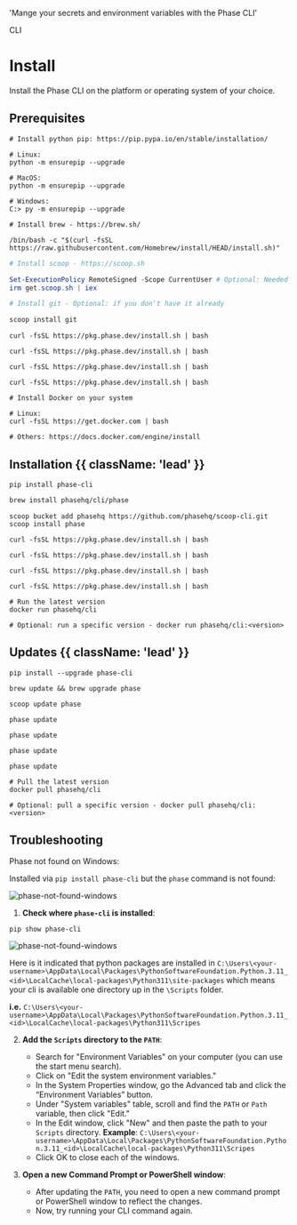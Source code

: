 
  'Mange your secrets and environment variables with the Phase CLI'

<Tag variant="small">CLI</Tag>

# Install

Install the Phase CLI on the platform or operating system of your choice.

## Prerequisites

<CodeGroup>

```fish {{ title: 'Pip' }}
# Install python pip: https://pip.pypa.io/en/stable/installation/

# Linux:
python -m ensurepip --upgrade

# MacOS:
python -m ensurepip --upgrade

# Windows:
C:> py -m ensurepip --upgrade
```

```fish {{ title: 'MacOS' }}
# Install brew - https://brew.sh/

/bin/bash -c "$(curl -fsSL https://raw.githubusercontent.com/Homebrew/install/HEAD/install.sh)"
```

```powershell {{ title: 'Windows' }}
# Install scoop - https://scoop.sh

Set-ExecutionPolicy RemoteSigned -Scope CurrentUser # Optional: Needed to run a remote script the first time
irm get.scoop.sh | iex

# Install git - Optional: if you don't have it already

scoop install git
```

```fish {{ title: 'Alpine Linux' }}
curl -fsSL https://pkg.phase.dev/install.sh | bash
```

```fish {{ title: 'RedHat/CentOS/Amazon Linux' }}
curl -fsSL https://pkg.phase.dev/install.sh | bash
```

```fish {{ title: 'Ubuntu/Debian' }}
curl -fsSL https://pkg.phase.dev/install.sh | bash
```

```fish {{ title: 'Arch Linux' }}
curl -fsSL https://pkg.phase.dev/install.sh | bash
```

```fish {{ title: 'Docker' }}
# Install Docker on your system

# Linux:
curl -fsSL https://get.docker.com | bash

# Others: https://docs.docker.com/engine/install
```

</CodeGroup>

## Installation {{ className: 'lead' }}

<CodeGroup>

```fish {{ title: 'Pip' }}
pip install phase-cli
```

```zsh {{ title: 'MacOS' }}
brew install phasehq/cli/phase
```

```fish {{ title: 'Windows' }}
scoop bucket add phasehq https://github.com/phasehq/scoop-cli.git
scoop install phase
```

```fish {{ title: 'Alpine Linux' }}
curl -fsSL https://pkg.phase.dev/install.sh | bash
```

```fish {{ title: 'RedHat/CentOS/Amazon Linux' }}
curl -fsSL https://pkg.phase.dev/install.sh | bash
```

```fish {{ title: 'Ubuntu/Debian' }}
curl -fsSL https://pkg.phase.dev/install.sh | bash
```

```fish {{ title: 'Arch Linux' }}
curl -fsSL https://pkg.phase.dev/install.sh | bash
```

```fish {{ title: 'Docker' }}
# Run the latest version
docker run phasehq/cli

# Optional: run a specific version - docker run phasehq/cli:<version>
```

</CodeGroup>

## Updates {{ className: 'lead' }}

<CodeGroup>

```fish {{ title: 'Pip' }}
pip install --upgrade phase-cli
```

```fish {{ title: 'MacOS' }}
brew update && brew upgrade phase
```

```fish {{ title: 'Windows' }}
scoop update phase
```

```fish {{ title: 'Alpine Linux' }}
phase update
```

```fish {{ title: 'RedHat/CentOS/Amazon Linux' }}
phase update
```

```fish {{ title: 'Ubuntu/Debian' }}
phase update
```

```fish {{ title: 'Arch Linux' }}
phase update
```

```fish {{ title: 'Docker' }}
# Pull the latest version
docker pull phasehq/cli

# Optional: pull a specific version - docker pull phasehq/cli:<version>
```

</CodeGroup>

## Troubleshooting

Phase not found on Windows:

Installed via `pip install phase-cli` but the `phase` command is not found:

![phase-not-found-windows](/assets/phase-pip-install-no-found-windows.png)

1. **Check where `phase-cli` is installed**:

```
pip show phase-cli
```

![phase-not-found-windows](/assets/phase-pip-show-install-windows.png)

Here is it indicated that python packages are installed in `C:\Users\<your-username>\AppData\Local\Packages\PythonSoftwareFoundation.Python.3.11_<id>\LocalCache\local-packages\Python311\site-packages` which means your cli is available one directory up in the `\Scripts` folder.

**i.e.** `C:\Users\<your-username>\AppData\Local\Packages\PythonSoftwareFoundation.Python.3.11_<id>\LocalCache\local-packages\Python311\Scripes`

2. **Add the `Scripts` directory to the `PATH`**:

   - Search for "Environment Variables" on your computer (you can use the start menu search).
   - Click on "Edit the system environment variables."
   - In the System Properties window, go the Advanced tab and click the “Environment Variables” button.
   - Under "System variables" table, scroll and find the `PATH` or `Path` variable, then click "Edit."
   - In the Edit window, click "New" and then paste the path to your `Scripts` directory. **Example**: `C:\Users\<your-username>\AppData\Local\Packages\PythonSoftwareFoundation.Python.3.11_<id>\LocalCache\local-packages\Python311\Scripes`
   - Click OK to close each of the windows.

3. **Open a new Command Prompt or PowerShell window**:
   - After updating the `PATH`, you need to open a new command prompt or PowerShell window to reflect the changes.
   - Now, try running your CLI command again.

